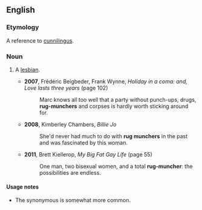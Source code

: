 ==English==

===Etymology===
A reference to [[cunnilingus]].

===Noun===
{{en-noun|head=[[rug]] [[muncher]]}}

# {{label|en|slang|offensive}} A [[lesbian]].
#* '''2007''', Frédéric Beigbeder, Frank Wynne, ''Holiday in a coma: and, Love lasts three years'' (page 102)
#*: Marc knows all too well that a party without punch-ups, drugs, '''rug-munchers''' and corpses is hardly worth sticking around for.
#* '''2008''', Kimberley Chambers, ''Billie Jo''
#*: She'd never had much to do with '''rug munchers''' in the past and was fascinated by this woman.
#* '''2011''', Brett Kiellerop, ''My Big Fat Gay Life'' (page 55)
#*: One man, two bisexual women, and a total '''rug-muncher''': the possibilities are endless.

====Usage notes====
* The synonymous {{m|en|carpet muncher}} is somewhat more common.